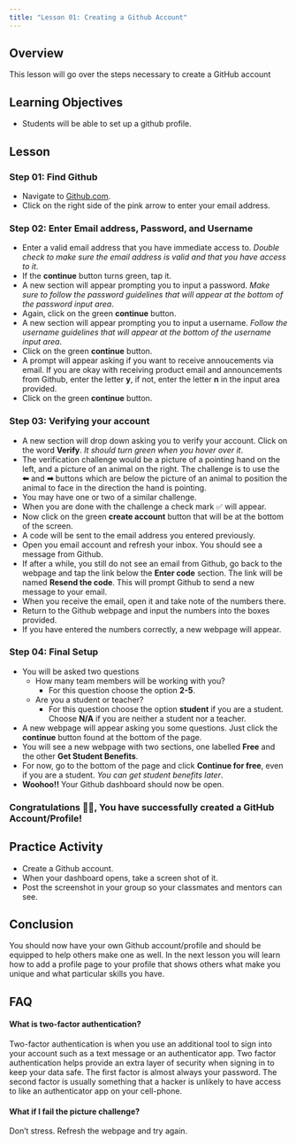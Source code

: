 ```yaml
---
title: "Lesson 01: Creating a Github Account"
---
```


## Overview

This lesson will go over the steps necessary to create a GitHub account

## Learning Objectives

-   Students will be able to set up a github profile.

## Lesson

### Step 01: Find Github

- Navigate to [Github.com](https://github.com/signup?ref_cta=Sign+up&ref_loc=header+logged+out&ref_page=%2F&source=header-home).
- Click on the right side of the pink arrow to enter your email address.

### Step 02: Enter Email address, Password, and Username

- Enter a valid email address that you have immediate access to. *Double check to make sure the email address is valid and that you have access to it*.
- If the **continue** button turns green, tap it.
- A new section  will appear prompting you to input a password. *Make sure to follow the password guidelines that will appear at the bottom of the password input area*.
- Again, click on the green **continue** button.
- A new section will appear prompting you to input a username. *Follow the username guidelines that will appear at the bottom of the username input area*.
- Click on the green **continue** button.
- A prompt will appear asking if you want to receive annoucements via email. If you are okay with receiving product email and announcements from Github, enter the letter **y**, if not, enter the letter **n** in the input area provided.
- Click on the green **continue** button.

### Step 03: Verifying your account

- A new section will drop down asking you to verify your account. Click on the word **Verify**. *It should turn green when you hover over it*.
- The verification challenge would be a picture of a pointing hand on the left, and a picture of an animal on the right. The challenge is to use the **⬅** and **➡** buttons which are below the picture of an animal to position the animal to face in the direction the hand is pointing.
- You may have one or two of a similar challenge.
- When you are done with the challenge a check mark ✅ will appear.
- Now click on the green **create account** button that will be at the bottom of the screen.
- A code will be sent to the email address you entered previously.
- Open you email account and refresh your inbox. You should see a message from Github.
- If after a while, you still do not see an email from Github, go back to the webpage and tap the link below the **Enter code** section. The link will be named **Resend the code**. This will prompt Github to send a new message to your email.
- When you receive the email, open it and take note of the numbers there.
- Return to the Github webpage and input the numbers into the boxes provided.
- If you have entered the numbers correctly, a new webpage will appear.

### Step 04: Final Setup
- You will be asked two questions
  - How many team members will be working with you?
    - For this question choose the option **2-5**.
  - Are you a student or teacher?
    - For this question choose the option **student** if you are a student. Choose **N/A** if you are neither a student nor a teacher.
- A new webpage will appear asking you some questions. Just click the **continue** button found at the bottom of the page.
- You will see a new webpage with two sections, one labelled **Free** and the other **Get Student Benefits**.
- For now, go to the bottom of the page and  click **Continue for free**, even if you are a student. *You can get student benefits later*.
- **Woohoo!!** Your Github dashboard should now be open.

### Congratulations 🎉😎, You have successfully created a GitHub Account/Profile! 

## Practice Activity

- Create a Github account.
- When your dashboard opens, take a screen shot of it.
- Post the screenshot in your group so your classmates and mentors can see.

## Conclusion

 You should now have your own Github account/profile and should be equipped to help others make one as well. In the next lesson you will learn how to add a profile page to your profile that shows others what make you unique and what particular skills you have.

## FAQ

#### What is two-factor authentication?

Two-factor authentication is when you use an additional tool to sign into your account such as a text message or an authenticator app. Two factor authentication helps provide an extra layer of security when signing in to keep your data safe. The first factor is almost always your password. The second factor is usually something that a hacker is unlikely to have access to like an authenticator app on your cell-phone.

#### What if I fail the picture challenge?

Don't stress. Refresh the webpage and try again.